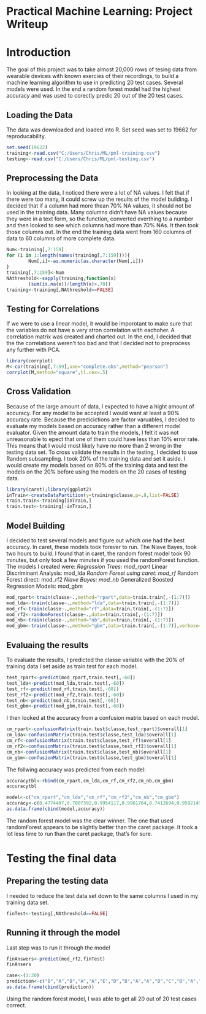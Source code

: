 Practical Machine Learning: Project Writeup
========================================================

# Introduction
The goal of this project was to take almost 20,000 rows of tesing data from wearable devices with known exercies of their recordings, to build a machine learning algorithm to use in predicting 20 test cases.  Several models were used.  In the end a random forest model had the highest accuracy and was used to corectly predic 20 out of the 20 test cases.

## Loading the Data
The data was downloaded and loaded into R.  Set seed was set to 19662 for reproducability.
````r
set.seed(19622)
training<-read.csv("C:/Users/Chris/ML/pml-training.csv")
testing<-read.csv("C:/Users/Chris/ML/pml-testing.csv")
````

## Preprocessing the Data
In looking at the data, I noticed there were a lot of NA values.  I felt that if there were too many, it could screw up the results of the model building.  I decided that if a column had more thean 70% NA values, it should not be used in the training data.  Many columns didn't have NA values because they were in a text form, so the function, converted everthing to a number and then looked to see which columns had more than 70% NAs.  It then took those columns out.  In the end the training data went from 160 columns of data to 60 columns of more complete data.

```r
Num<-training[,7:159]
for (i in 1:length(names(training[,7:159]))){
        Num[,i]<-as.numeric(as.character(Num[,i]))
}
training[,7:159]<-Num
NAthreshold<-sapply(training,function(x)
        (sum(is.na(x))/length(x)>.70))
training<-training[,NAthreshold==FALSE]
```

## Testing for Correlations
If we were to use a linear model, it would be imporotant to make sure that the variables do not have a very stron correlation with eachoher. A correlation matrix was created and charted out.  In the end, I decided that the the correlations weren't too bad and that I decided not to preprocess any further with PCA.
```r
library(corrplot)
M<-cor(training[,7:59],use="complete.obs",method="pearson")
corrplot(M,method="square",tl.cex=.5)
```

## Cross Validation
Because of the large amount of data, I expected to have a hight amount of accuracy.  For any model to be accepted I would want at least a 90% accuracy rate.  Because the predicictions are factor varuables, I decided to evaluate my models based on accuracy rather than a different model evaluator.  Given the amount data to train the models, I felt it was not unreasonable to epect that one of them could have less than 10% error rate.  This means that I would most likely have no more than 2 wrong in the testing data set. To cross validate the results in the testing, I decided to use Random subsampling.  I took 20% of the training data and set it aside.  I would create my models based on 80% of the training data and test the models on the 20% before using the models on the 20 cases of testing data.
```r
library(caret);library(ggplot2)
inTrain<-createDataPartition(y=training$classe,p=.8,list=FALSE)
train.train<-training[inTrain,]
train.test<-training[-inTrain,]
```

## Model Building
I decided to test several models and figure out which one had the best accuracy.  In caret, these models took forever to run.  The Niave Bayes, took two hours to build.  I found that in caret, the random forest model took 90 minutes, but only took a few minutes if you used the randomForest function. The models I created were:
*Regression Trees: mod_rpart
*Linear Discriminant Analysis: mod_lda
*Random Forest using caret: mod_rf
*Random Forest direct: mod_rf2
*Niave Bayes: mod_nb
*Generalized Boosted Regression Models: mod_gbm
```r
mod_rpart<-train(classe~.,method="rpart",data=train.train[,-(1:7)])
mod_lda<-train(classe~.,method="lda",data=train.train[,-(1:7)])
mod_rf<-train(classe~.,method="rf",data=train.train[,-(1:7)])
mod_rf2<-randomForest(classe~.,data=train.train[,-(1:7)])
mod_nb<-train(classe~.,method="nb",data=train.train[,-(1:7)])
mod_gbm<-train(classe~.,method="gbm",data=train.train[,-(1:7)],verbose=FALSE)
```

## Evaluaing the results
To evaluate the results, I predicted the classe variable with the 20% of training data I set aside as train.test for each model.
```r
test_rpart<-predict(mod_rpart,train.test[,-60])
test_lda<-predict(mod_lda,train.test[,-60])
test_rf<-predict(mod_rf,train.test[,-60])
test_rf2<-predict(mod_rf2,train.test[,-60])
test_nb<-predict(mod_nb,train.test[,-60])
test_gbm<-predict(mod_gbm,train.test[,-60])
```

I then looked at the accuracy from a confusion matrix based on each model.
```r
cm_rpart<-confusionMatrix(train.test$classe,test_rpart)$overall[1]
cm_lda<-confusionMatrix(train.test$classe,test_lda)$overall[1]
cm_rf<-confusionMatrix(train.test$classe,test_rf)$overall[1]
cm_rf2<-confusionMatrix(train.test$classe,test_rf2)$overall[1]
cm_nb<-confusionMatrix(train.test$classe,test_nb)$overall[1]
cm_gbm<-confusionMatrix(train.test$classe,test_gbm)$overall[1]
```

The follwing accuracy was predicted from each model:
```r
accuracytbl<-rbind(cm_rpart,cm_lda,cm_rf,cm_rf2,cm_nb,cm_gbm)
accuracytbl
```
```r
model<-c("cm_rpart","cm_lda","cm_rf","cm_rf2","cm_nb","cm_gbm")
accuracy<-c(0.4774407,0.7007392,0.9954117,0.9961764,0.7412694,0.9592149)
as.data.frame(cbind(model,accuracy))
```

The random forest model was the clear winner.  The one that used randomForest appears to be slightly better than the caret package.  It took a lot less time to run than the caret package, that's for sure. 

# Testing the final data

## Preparing the testing data
I needed to reduce the test data set down to the same columns I used in my training data set.
```r
finTest<-testing[,NAthreshold==FALSE]
```
## Running it through the model
Last step was to run it through the model
```r
finAnswers<-predict(mod_rf2,finTest)
finAnsers
```
```r
case<-(1:20)
prediction<-c("B","A","B","A","A","E","D","B","A","A","B","C","B","A","E","E","A","B","B","B")
as.data.frame(cbind(prediction))
```
Using the random forest model, I was able to get all 20 out of 20 test cases correct. 
